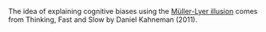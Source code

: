 The idea of explaining cognitive biases using the [Müller-Lyer illusion](https://en.wikipedia.org/wiki/M%C3%BCller-Lyer_illusion) comes from Thinking, Fast and Slow by Daniel Kahneman (2011).